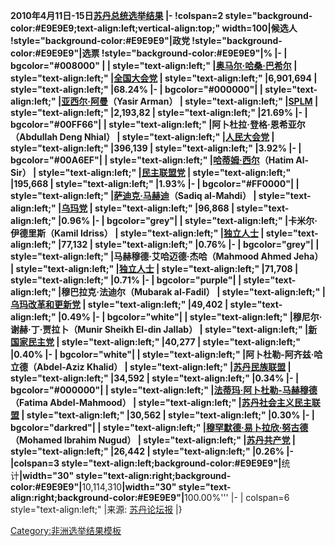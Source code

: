 {{electiontable|2010年苏丹大选}}'''2010年4月11日-15日[[苏丹总统]][[2010年苏丹大选|选举结果]]
|-
!colspan=2 style="background-color:#E9E9E9;text-align:left;vertical-align:top;" width=100|候选人
!style="background-color:#E9E9E9"|政党
!style="background-color:#E9E9E9"|选票
!style="background-color:#E9E9E9"|%
|-
| bgcolor="#008000" |
| style="text-align:left;" |[[奥马尔·巴希尔|奥马尔·哈桑·巴希尔]]
| style="text-align:left;" |[[全国大会党 (苏丹)|全国大会党]]
| style="text-align:left;" |6,901,694
| style="text-align:left;" |68.24%
|-
| bgcolor="#000000"|
| style="text-align:left;" |[[亚西尔·阿曼]]（Yasir Arman）
| style="text-align:left;" |[[苏丹人民解放运动|SPLM]]
| style="text-align:left;" |2,193,82
| style="text-align:left;" |21.69%
|-
| bgcolor="#00FF66"|
| style="text-align:left;" |阿卜杜拉·登格·恩希亚尔（Abdullah Deng Nhial）
| style="text-align:left;" |[[人民大会党 (苏丹)|人民大会党]]
| style="text-align:left;" |396,139
| style="text-align:left;" |3.92%
|-
| bgcolor="#00A6EF"|
| style="text-align:left;" |[[哈蒂姆·西尔]]（Hatim Al-Sir）
| style="text-align:left;" |[[民主联盟党 (苏丹)|民主联盟党]]
| style="text-align:left;" |195,668
| style="text-align:left;" |1.93%
|-
| bgcolor="#FF0000"|
| style="text-align:left;" |[[萨迪克·马赫迪]]（Sadiq al-Mahdi）
| style="text-align:left;" |[[乌玛党 (苏丹)|乌玛党]]
| style="text-align:left;" |96,868
| style="text-align:left;" |0.96%
|-
| bgcolor="grey"|
| style="text-align:left;" |卡米尔·伊德里斯（Kamil Idriss）
| style="text-align:left;" |[[独立人士]]
| style="text-align:left;" |77,132
| style="text-align:left;" |0.76%
|-
| bgcolor="grey"|
| style="text-align:left;" |马赫穆德·艾哈迈德·杰哈（Mahmood Ahmed Jeha）
| style="text-align:left;" |[[独立人士]]
| style="text-align:left;" |71,708
| style="text-align:left;" |0.71%
|-
| bgcolor="purple"|
| style="text-align:left;" |穆巴拉克·法迪尔（Mubarak al-Fadil）
| style="text-align:left;" |[[乌玛改革和更新党]]
| style="text-align:left;" |49,402
| style="text-align:left;" |0.49%
|-
| bgcolor="white"|
| style="text-align:left;" |穆尼尔·谢赫·丁·贾拉卜（Munir Sheikh El-din Jallab）
| style="text-align:left;" |[[新国家民主党]]
| style="text-align:left;" |40,277
| style="text-align:left;" |0.40%
|-
| bgcolor="white"|
| style="text-align:left;" |阿卜杜勒-阿齐兹·哈立德（Abdel-Aziz Khalid）
| style="text-align:left;" |[[苏丹民族联盟]]
| style="text-align:left;" |34,592
| style="text-align:left;" |0.34%
|-
| bgcolor="#000000"|
| style="text-align:left;" |[[法蒂玛·阿卜杜勒-马赫穆德]]（Fatima Abdel-Mahmood）
| style="text-align:left;" |[[苏丹社会主义民主联盟]]
| style="text-align:left;" |30,562
| style="text-align:left;" |0.30%
|-
| bgcolor="darkred"|
| style="text-align:left;" |[[穆罕默德·易卜拉欣·努古德]]（Mohamed Ibrahim Nugud）
| style="text-align:left;" |[[苏丹共产党]]
| style="text-align:left;" |26,442
| style="text-align:left;" |0.26%
|-
|colspan=3 style="text-align:left;background-color:#E9E9E9"|'''统计''' 
|width="30" style="text-align:right;background-color:#E9E9E9"|'''10,114,310'''
|width="30" style="text-align:right;background-color:#E9E9E9"|'''100.00%'''
|-
| colspan=6 style="text-align:left;" |来源: [http://www.sudantribune.com/spip.php?article34901 苏丹论坛报]
|}<noinclude>

[[Category:非洲选举结果模板]]
</noinclude>